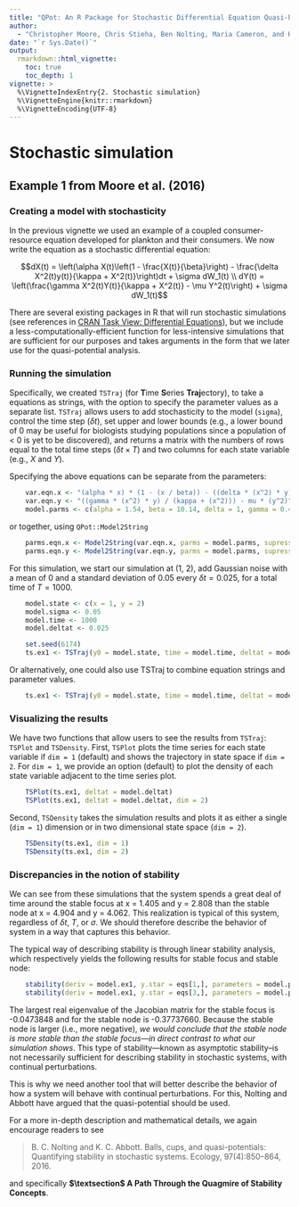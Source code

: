 ```yaml
---
title: "QPot: An R Package for Stochastic Differential Equation Quasi-Potential Analysis"
author:
  - "Christopher Moore, Chris Stieha, Ben Nolting, Maria Cameron, and Karen Abbott"
date: "`r Sys.Date()`"
output: 
  rmarkdown::html_vignette:
    toc: true
    toc_depth: 1
vignette: >
  %\VignetteIndexEntry{2. Stochastic simulation}
  %\VignetteEngine{knitr::rmarkdown}
  %\VignetteEncoding{UTF-8}
---
```


Stochastic simulation
========================================================
## Example 1 from Moore et al. (2016)
### Creating a model with stochasticity
In the previous vignette we used an example of a coupled consumer-resource equation developed for plankton and their consumers.  We now write the equation as a stochastic differential equation:

$$dX(t) = \left(\alpha X(t)\left(1 - \frac{X(t)}{\beta}\right) - \frac{\delta X^2(t)y(t)}{\kappa + X^2(t)}\right)dt + \sigma dW_1(t) \\
dY(t) = \left(\frac{\gamma X^2(t)Y(t)}{\kappa + X^2(t)} - \mu Y^2(t)\right) + \sigma dW_1(t)$$

There are several existing packages in R that will run stochastic simulations (see references in [CRAN Task View: Differential Equations](https://cran.r-project.org/web/views/DifferentialEquations.html)), but we include a less-computationally-efficient function for less-intensive simulations that are sufficient for our purposes and takes arguments in the form that we later use for the quasi-potential analysis.

### Running the simulation
Specifically, we created `TSTraj` (for **T**ime **S**eries **Traj**ectory), to take a equations as strings, with the option to specify the parameter values as a separate list.  `TSTraj` allows users to add stochasticity to the model (`sigma`), control  the time step ($\delta t$), set upper and lower bounds (e.g., a lower bound of 0 may be useful for biologists studying populations since a population of < 0 is yet to be discovered), and returns a matrix with the numbers of rows equal to the total time steps ($\delta t \times T$) and two columns for each state variable (e.g., $X$ and $Y$).

Specifying the above equations can be separate from the parameters:
```R
	var.eqn.x <- "(alpha * x) * (1 - (x / beta)) - ((delta * (x^2) * y) / (kappa + (x^2)))"
	var.eqn.y <- "((gamma * (x^2) * y) / (kappa + (x^2))) - mu * (y^2)"
	model.parms <- c(alpha = 1.54, beta = 10.14, delta = 1, gamma = 0.476, kappa = 1, mu = 0.112509)
```
or together, using `QPot::Model2String`
```R
	parms.eqn.x <- Model2String(var.eqn.x, parms = model.parms, supress.print = T)
	parms.eqn.y <- Model2String(var.eqn.y, parms = model.parms, supress.print = T)
```
For this simulation, we start our simulation at (1, 2), add Gaussian noise with a mean of 0 and a standard deviation of 0.05 every $\delta t = 0.025$, for a total time of $T = 1000$.
```R
	model.state <- c(x = 1, y = 2)
	model.sigma <- 0.05
	model.time <- 1000
	model.deltat <- 0.025

	set.seed(6174)
	ts.ex1 <- TSTraj(y0 = model.state, time = model.time, deltat = model.deltat, x.rhs = var.eqn.x, y.rhs = var.eqn.y, sigma = model.sigma, parms = model.parms)
```
Or alternatively, one could also use TSTraj to combine equation strings and parameter values.
```R
	ts.ex1 <- TSTraj(y0 = model.state, time = model.time, deltat = model.deltat, x.rhs = parms.eqn.x, y.rhs = parms.eqn.y, parms = model.parms, sigma = model.sigma)
```

### Visualizing the results
We have two functions that allow users to see the results from `TSTraj`: `TSPlot` and `TSDensity`.  First, `TSPlot` plots the time series for each state variable if `dim = 1` (default) and shows the trajectory in state space if `dim = 2`.  For `dim = 1`, we provide an option (default) to plot the density of each state variable adjacent to the time series plot.
```R
	TSPlot(ts.ex1, deltat = model.deltat)
	TSPlot(ts.ex1, deltat = model.deltat, dim = 2)
```
Second, `TSDensity` takes the simulation results and plots it as either a single (`dim = 1`) dimension or in two dimensional state space (`dim = 2`).
```R
	TSDensity(ts.ex1, dim = 1)
	TSDensity(ts.ex1, dim = 2)
```

### Discrepancies in the notion of stability
We can see from these simulations that the system spends a great deal of time around the stable focus at x = 1.405 and y = 2.808 than the stable node at x = 4.904 and y = 4.062.  This realization is typical of this system, regardless of $\delta t$, $T$, or $\sigma$.  We should therefore describe the behavior of system in a way that captures this behavior.  

The typical way of describing stability is through linear stability analysis, which respectively yields the following results for stable focus and stable node:
```R
	stability(deriv = model.ex1, y.star = eqs[1,], parameters = model.parms, summary = F)$eigenvalues
	stability(deriv = model.ex1, y.star = eqs[3,], parameters = model.parms, summary = F)$eigenvalues
```
The largest real eigenvalue of the Jacobian matrix for the stable focus is -0.0473848 and for the stable node is -0.37737660.  Because the stable node is larger (i.e., more negative), *we would conclude that the stable node is more stable than the stable focus---in direct contrast to what our simulation shows*.  This type of stability---known as asymptotic stability--is not necessarily sufficient for describing stability in stochastic systems, with continual perturbations.

This is why we need another tool that will better describe the behavior of how a system will behave with continual perturbations.  For this, Nolting and Abbott have argued that the quasi-potential should be used.

For a more in-depth description and mathematical details, we again encourage readers to see

> B. C. Nolting and K. C. Abbott. Balls, cups, and quasi-potentials: Quantifying stability in stochastic systems. Ecology, 97(4):850–864, 2016.

and specifically **$\textsection$ A Path Through the Quagmire of Stability Concepts**.  